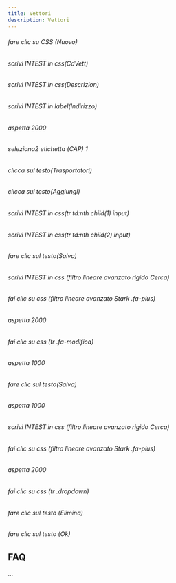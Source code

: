 ```yaml
---
title: Vettori
description: Vettori
---
```

###### fare clic su CSS (Nuovo)

###### scrivi INTEST in css(CdVett)

###### scrivi INTEST in css(Descrizion)

###### scrivi INTEST in label(Indirizzo)

###### aspetta 2000

###### seleziona2 etichetta (CAP) 1

###### clicca sul testo(Trasportatori)

###### clicca sul testo(Aggiungi)

###### scrivi INTEST in css(tr td:nth child(1) input)

###### scrivi INTEST in css(tr td:nth child(2) input)

###### fare clic sul testo(Salva)

###### scrivi INTEST in css (filtro lineare avanzato rigido Cerca)

###### fai clic su css (filtro lineare avanzato Stark .fa-plus)

###### aspetta 2000

###### fai clic su css (tr .fa-modifica)

###### aspetta 1000

###### fare clic sul testo(Salva)

###### aspetta 1000

###### scrivi INTEST in css (filtro lineare avanzato rigido Cerca)

###### fai clic su css (filtro lineare avanzato Stark .fa-plus)

###### aspetta 2000

###### fai clic su css (tr .dropdown)

###### fare clic sul testo (Elimina)

###### fare clic sul testo (Ok)

FAQ
---

...